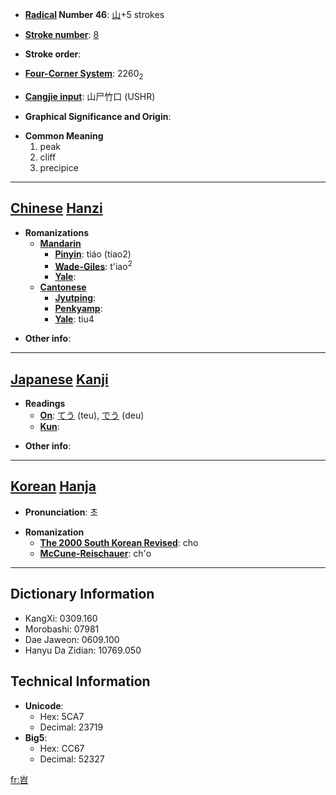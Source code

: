 * '''[[Wiktionary:Chinese radical index| Radical]] Number 46''': [[Wiktionary:Chinese radical index 山|山]]+5 strokes

* '''[[Wiktionary:Chinese total strokes index|Stroke number]]''': [[Wiktionary:Chinese total strokes index 8|8]]

* '''Stroke order''': 

* '''[[Wiktionary:Chinese four corner index|Four-Corner System]]''': 2260<sub>2</sub>

* '''[[Wiktionary:Chinese Cangjie index|Cangjie input]]''': 山尸竹口 (USHR)

* '''Graphical Significance and Origin''': 

* '''Common Meaning'''
*#peak
*# cliff
*# precipice


----

== [[Chinese]] [[Hanzi]] ==

* '''Romanizations'''
** '''[[Mandarin]]'''
*** '''[[Pinyin]]''': tiáo (tiao2)
*** '''[[Wade-Giles]]''': t'iao<sup>2</sup>
*** '''[[Yale]]''': 
** '''[[Cantonese]]'''
*** '''[[Jyutping]]''':
*** '''[[Penkyamp]]''': 
*** '''[[Yale]]''': tiu4

* '''Other info''': 

----

== [[Japanese]] [[Kanji]] ==

* '''Readings'''
** '''[[On]]''': [[てう]] (teu), [[でう]] (deu)
** '''[[Kun]]''': 

* '''Other info''':  

----

== [[Korean]] [[Hanja]] ==

* '''Pronunciation''': 초

* '''Romanization'''
** '''[[The 2000 South Korean Revised Romanization|The 2000 South Korean Revised]]''': cho
** '''[[McCune-Reischauer]]''': ch'o

----

== Dictionary Information ==

* KangXi: 0309.160
* Morobashi: 07981
* Dae Jaweon: 0609.100
* Hanyu Da Zidian: 10769.050

== Technical Information ==

* '''Unicode''':
** Hex: 5CA7
** Decimal: 23719
* '''Big5''':
** Hex: CC67
** Decimal: 52327

[[fr:岧]]
